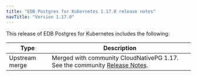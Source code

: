 ```yaml
---
title: "EDB Postgres for Kubernetes 1.17.0 release notes"
navTitle: "Version 1.17.0"
---
```


This release of EDB Postgres for Kubernetes includes the following:

|      Type      |                                                                                  Description                                                                                   |
| -------------- | ------------------------------------------------------------------------------------------------------------------------------------------------------------------------------ |
| Upstream merge | Merged with community CloudNativePG 1.17. See the community [Release Notes](https://cloudnative-pg.io/documentation/1.17/release_notes/#v1.17).                                    |
